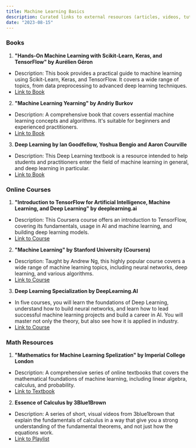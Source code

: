 ```yaml
---
title: Machine Learning Basics
description: Curated links to external resources (articles, videos, tutorials) that explain the basics of machine learning.
date: "2023-08-15"
---
```


### Books

1. **"Hands-On Machine Learning with Scikit-Learn, Keras, and TensorFlow" by Aurélien Géron**
- Description: This book provides a practical guide to machine learning using Scikit-Learn, Keras, and TensorFlow. It covers a wide range of topics, from data preprocessing to advanced deep learning techniques.
- [Link to Book](https://www.oreilly.com/library/view/hands-on-machine-learning/9781492032632/)

2. **"Machine Learning Yearning" by Andriy Burkov**
- Description: A comprehensive book that covers essential machine learning concepts and algorithms. It's suitable for beginners and experienced practitioners.
- [Link to Book](https://www.oreilly.com/library/view/machine-learning-yearning/9781492077356/)

3. **Deep Learning by Ian Goodfellow, Yoshua Bengio and Aaron Courville**
- Description: This Deep Learning textbook is a resource intended to help students and practitioners enter the field of machine learning in general, and deep learning in particular.
- [Link to Book](https://www.deeplearningbook.org/)

### Online Courses

1. **"Introduction to TensorFlow for Artificial Intelligence, Machine Learning, and Deep Learning" by deeplearning.ai**
- Description: This Coursera course offers an introduction to TensorFlow, covering its fundamentals, usage in AI and machine learning, and building deep learning models.
- [Link to Course](https://www.coursera.org/learn/introduction-tensorflow)

2. **"Machine Learning" by Stanford University (Coursera)**
- Description: Taught by Andrew Ng, this highly popular course covers a wide range of machine learning topics, including neural networks, deep learning, and various algorithms.
- [Link to Course](https://www.coursera.org/learn/machine-learning)

3. **Deep Learning Specialization by DeepLearning.AI**
- In five courses, you will learn the foundations of Deep Learning, understand how to build neural networks, and learn how to lead successful machine learning projects and build a career in AI. You will master not only the theory, but also see how it is applied in industry.
- [Link to Course](https://www.coursera.org/specializations/deep-learning)

### Math Resources

1. **"Mathematics for Machine Learning Spelization" by Imperial College London**
- Description: A comprehensive series of online textbooks that covers the mathematical foundations of machine learning, including linear algebra, calculus, and probability.
- [Link to Textbook](https://mml-book.github.io/)

2. **Essence of Calculus by 3Blue1Brown**
- Description: A series of short, visual videos from 3blue1brown that explain the fundamentals of calculus in a way that give you a strong understanding of the fundamental theorems, and not just how the equations work.
- [Link to Playlist](https://www.youtube.com/playlist?list=PLZHQObOWTQDMsr9K-rj53DwVRMYO3t5Yr)
